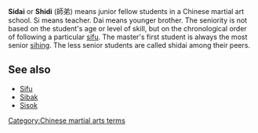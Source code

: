 '''Sidai''' or '''Shidi''' (&#24107;&#24351;) means junior fellow students in a Chinese martial art school.  Si means teacher.  Dai means younger brother.  The seniority is not based on the student's age or level of skill, but on the chronological order of following a particular [[sifu]].  The master's first student is always the most senior [[sihing]].  The less senior students are called shidai among their peers.

==See also==
*[[Sifu]]
*[[Sibak]]
*[[Sisok]]

{{ma-stub}}
[[Category:Chinese martial arts terms]]